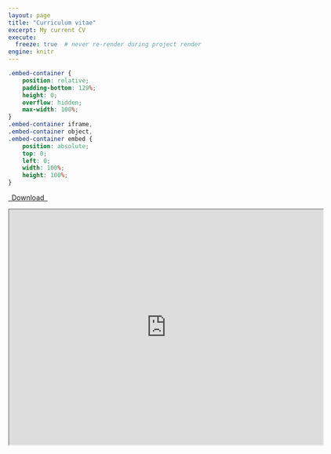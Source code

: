 ```yaml
---
layout: page
title: "Curriculum vitae"
excerpt: My current CV
execute:
  freeze: true  # never re-render during project render
engine: knitr 
---
```


```css
.embed-container {
    position: relative;
    padding-bottom: 129%;
    height: 0;
    overflow: hidden;
    max-width: 100%;
}
.embed-container iframe,
.embed-container object,
.embed-container embed {
    position: absolute;
    top: 0;
    left: 0;
    width: 100%;
    height: 100%;
}
```


```{=html}
<p class="text-center">
  <a class="btn btn-primary btn-lg cv-download" href="https://drive.google.com/file/d/0B5blL1tcy5_hUlc2SW5FVWdNdWc/preview?resourceKey=0-a8RSTTMesA7wDNBDxBK1cA" target="_blank">
    <i class="fa-solid fa-file-arrow-down"></i>&ensp;Download&ensp;
  </a>
</p>

<div class="embed-container">
  <iframe src="https://drive.google.com/file/d/0B5blL1tcy5_hUlc2SW5FVWdNdWc/view?resourcekey=0-a8RSTTMesA7wDNBDxBK1cA" width="640" height="480" allow="autoplay"></iframe>
</div>
```

